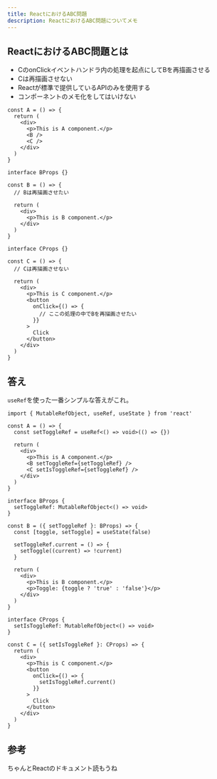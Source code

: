 ```yaml
---
title: ReactにおけるABC問題
description: ReactにおけるABC問題についてメモ
---
```



## ReactにおけるABC問題とは

- CのonClickイベントハンドラ内の処理を起点にしてBを再描画させる
- Cは再描画させない
- Reactが標準で提供しているAPIのみを使用する
- コンポーネントのメモ化をしてはいけない

```tsx
const A = () => {
  return (
    <div>
      <p>This is A component.</p>
      <B />
      <C />
    </div>
  )
}

interface BProps {}

const B = () => {
  // Bは再描画させたい

  return (
    <div>
      <p>This is B component.</p>
    </div>
  )
}

interface CProps {}

const C = () => {
  // Cは再描画させない

  return (
    <div>
      <p>This is C component.</p>
      <button
        onClick={() => {
          // ここの処理の中でBを再描画させたい
        }}
      >
        Click
      </button>
    </div>
  )
}
```

## 答え

`useRef`を使った一番シンプルな答えがこれ。

```tsx
import { MutableRefObject, useRef, useState } from 'react'

const A = () => {
  const setToggleRef = useRef<() => void>(() => {})

  return (
    <div>
      <p>This is A component.</p>
      <B setToggleRef={setToggleRef} />
      <C setIsToggleRef={setToggleRef} />
    </div>
  )
}

interface BProps {
  setToggleRef: MutableRefObject<() => void>
}

const B = ({ setToggleRef }: BProps) => {
  const [toggle, setToggle] = useState(false)

  setToggleRef.current = () => {
    setToggle((current) => !current)
  }

  return (
    <div>
      <p>This is B component.</p>
      <p>Toggle: {toggle ? 'true' : 'false'}</p>
    </div>
  )
}

interface CProps {
  setIsToggleRef: MutableRefObject<() => void>
}

const C = ({ setIsToggleRef }: CProps) => {
  return (
    <div>
      <p>This is C component.</p>
      <button
        onClick={() => {
          setIsToggleRef.current()
        }}
      >
        Click
      </button>
    </div>
  )
}
```

## 参考

ちゃんとReactのドキュメント読もうね

<LinkPreview id="https://ja.react.dev/reference/react/useState" />

<LinkPreview id="https://ja.react.dev/reference/react/useRef" />

<LinkPreview id="https://ja.react.dev/learn/referencing-values-with-refs" />

<LinkPreview id="https://ja.react.dev/learn/managing-state" />
